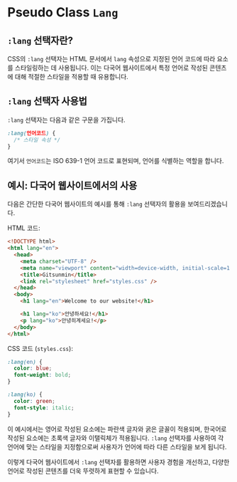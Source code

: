 # Pseudo Class `Lang`

## `:lang` 선택자란?

CSS의 `:lang` 선택자는 HTML 문서에서 `lang` 속성으로 지정된 언어 코드에 따라 요소를 스타일링하는 데 사용됩니다. 이는 다국어 웹사이트에서 특정 언어로 작성된 콘텐츠에 대해 적절한 스타일을 적용할 때 유용합니다.

## `:lang` 선택자 사용법

`:lang` 선택자는 다음과 같은 구문을 가집니다.

```css
:lang(언어코드) {
  /* 스타일 속성 */
}
```

여기서 `언어코드`는 ISO 639-1 언어 코드로 표현되며, 언어를 식별하는 역할을 합니다.

## 예시: 다국어 웹사이트에서의 사용

다음은 간단한 다국어 웹사이트의 예시를 통해 `:lang` 선택자의 활용을 보여드리겠습니다.

HTML 코드:

```html
<!DOCTYPE html>
<html lang="en">
  <head>
    <meta charset="UTF-8" />
    <meta name="viewport" content="width=device-width, initial-scale=1.0" />
    <title>Gitsunmin</title>
    <link rel="stylesheet" href="styles.css" />
  </head>
  <body>
    <h1 lang="en">Welcome to our website!</h1>

    <h1 lang="ko">안녕하세요!</h1>
    <p lang="ko">안녕히계세요!</p>
  </body>
</html>
```

CSS 코드 (`styles.css`):

```css
:lang(en) {
  color: blue;
  font-weight: bold;
}

:lang(ko) {
  color: green;
  font-style: italic;
}
```

이 예시에서는 영어로 작성된 요소에는 파란색 글자와 굵은 글꼴이 적용되며, 한국어로 작성된 요소에는 초록색 글자와 이탤릭체가 적용됩니다. `:lang` 선택자를 사용하여 각 언어에 맞는 스타일을 지정함으로써 사용자가 언어에 따라 다른 스타일을 보게 됩니다.

이렇게 다국어 웹사이트에서 `:lang` 선택자를 활용하면 사용자 경험을 개선하고, 다양한 언어로 작성된 콘텐츠를 더욱 뚜렷하게 표현할 수 있습니다.

